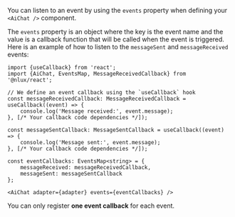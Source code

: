 You can listen to an event by using the `events` property when defining your `<AiChat />` component.

The `events` property is an object where the key is the event name and the value is a callback function that
will be called when the event is triggered. Here is an example of how to listen to the `messageSent`
and `messageReceived` events:

```tsx
import {useCallback} from 'react';
import {AiChat, EventsMap, MessageReceivedCallback} from '@nlux/react';

// We define an event callback using the `useCallback` hook
const messageReceivedCallback: MessageReceivedCallback = useCallback((event) => {
    console.log('Message received:', event.message);
}, [/* Your callback code dependencies */]);

const messageSentCallback: MessageSentCallback = useCallback((event) => {
    console.log('Message sent:', event.message);
}, [/* Your callback code dependencies */]);

const eventCallbacks: EventsMap<string> = {
    messageReceived: messageReceivedCallback,
    messageSent: messageSentCallback
};

<AiChat adapter={adapter} events={eventCallbacks} />
```

You can only register **one event callback** for each event.
